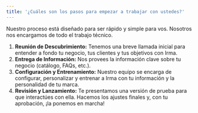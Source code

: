 ```yaml
---
title: '¿Cuáles son los pasos para empezar a trabajar con ustedes?'
---
```


Nuestro proceso está diseñado para ser rápido y simple para vos. Nosotros nos encargamos de todo el trabajo técnico.

1.  **Reunión de Descubrimiento:** Tenemos una breve llamada inicial para entender a fondo tu negocio, tus clientes y tus objetivos con Irma.
2.  **Entrega de Información:** Nos provees la información clave sobre tu negocio (catálogo, FAQs, etc.).
3.  **Configuración y Entrenamiento:** Nuestro equipo se encarga de configurar, personalizar y entrenar a Irma con tu información y la personalidad de tu marca.
4.  **Revisión y Lanzamiento:** Te presentamos una versión de prueba para que interactúes con ella. Hacemos los ajustes finales y, con tu aprobación, ¡la ponemos en marcha!